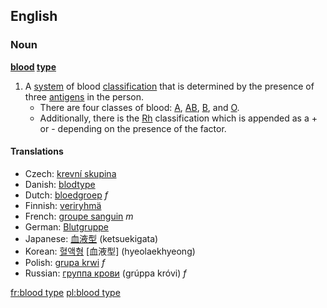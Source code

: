 ==English==
=== Noun ===
{{wikipedia}}
'''[[blood]] [[type]]'''

#A [[system]] of blood [[classification]] that is determined by the presence of three [[antigen]]s in the person.
#*There are four classes of blood: [[A]], [[AB]], [[B]], and [[O]].
#*Additionally, there is the [[Rh]] classification which is appended as a + or - depending on the presence of the factor.

==== Translations ====
*Czech: [[krevní skupina]]
*Danish: [[blodtype]]
*Dutch: [[bloedgroep]] ''f''
*Finnish: [[veriryhmä]]
*French: [[groupe sanguin]] ''m''
*German: [[Blutgruppe]]
*Japanese: [[血液型]] (ketsuekigata)
*Korean: [[혈액형]] [血液型] (hyeolaekhyeong)
*Polish: [[grupa krwi]] ''f''
*Russian: [[группа крови]] (grúppa króvi) ''f''

[[fr:blood type]]
[[pl:blood type]]